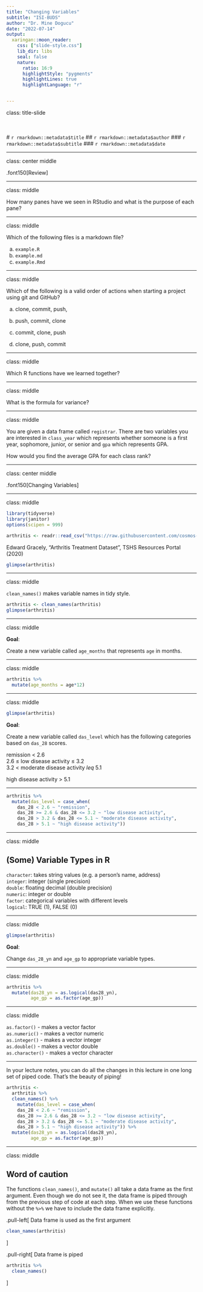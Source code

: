 ```yaml
---
title: "Changing Variables"
subtitle: "ISI-BUDS"
author: "Dr. Mine Dogucu"
date: "2022-07-14"
output: 
  xaringan::moon_reader:
    css: ["slide-style.css"]
    lib_dir: libs
    seal: false
    nature:
      ratio: 16:9
      highlightStyle: "pygments"
      highlightLines: true
      highlightLanguage: "r"


---
```


class: title-slide

<br>
<br>
# `r rmarkdown::metadata$title`
## `r rmarkdown::metadata$author`
### `r rmarkdown::metadata$subtitle`
### `r rmarkdown::metadata$date`

---


class: center middle

.font150[Review]

---

class: middle

How many panes have we seen in RStudio and what is the purpose of each pane?

---

class: middle

Which of the following files is a markdown file?

a. `example.R`  
b. `example.md`  
c. `example.Rmd`  

---


class: middle

Which of the following is a valid order of actions when starting a project using git and GitHub?

a. clone, commit, push, 

b. push, commit, clone

c. commit, clone, push

d. clone, push, commit

---

class: middle

Which R functions have we learned together?

---

class: middle

What is the formula for variance?

---

class: middle

You are given a data frame called `registrar`. There are two variables you are interested in `class_year` which represents whether someone is a first year, sophomore, junior, or senior and `gpa` which represents GPA. 

How would you find the average GPA for each class rank?

---


class: center middle

.font150[Changing Variables]


---


class: middle

```r
library(tidyverse)
library(janitor)
options(scipen = 999)
```



```r
arthritis <- readr::read_csv("https://raw.githubusercontent.com/cosmos-uci-dshs/data/main/RheumArth_Tx_AgeComparisons.csv") 
```

Edward Gracely, “Arthritis Treatment Dataset”, TSHS Resources Portal (2020)

```r
glimpse(arthritis)
```


---

class: middle

`clean_names()` makes variable names in tidy style.

```r

arthritis <- clean_names(arthritis)
glimpse(arthritis)
```


---

class: middle

**Goal**: 

Create a new variable called `age_months` that represents `age` in months.

---

class: middle

```r
arthritis %>% 
  mutate(age_months = age*12)
```

---

class: middle

```r
glimpse(arthritis)
```

**Goal**: 

Create a new variable called `das_level` which has the following categories based on `das_28` scores. 

remission < 2.6  
2.6 $\leq$ low disease activity $\leq$ 3.2  
3.2 < moderate disease activity $leq$ 5.1

high disease activity > 5.1


---


```r
arthritis %>% 
  mutate(das_level = case_when(
    das_28 < 2.6 ~ "remission", 
    das_28 >= 2.6 & das_28 <= 3.2 ~ "low disease activity",
    das_28 > 3.2 & das_28 <= 5.1 ~ "moderate disease activity",
    das_28 > 5.1 ~ "high disease activity")) 
```


---

class: middle

## (Some) Variable Types in R

`character`: takes string values (e.g. a person's name, address)  
`integer`: integer (single precision)  
`double`: floating decimal (double precision)  
`numeric`: integer or double  
`factor`: categorical variables with different levels  
`logical`: TRUE (1), FALSE (0)  

---

class: middle

```r
glimpse(arthritis)
```

**Goal**: 

Change `das_28_yn` and `age_gp` to appropriate variable types. 


---

class: middle

```r
arthritis %>% 
  mutate(das28_yn = as.logical(das28_yn),
         age_gp = as.factor(age_gp)) 
```

---

class: middle

`as.factor()` - makes a vector factor  
`as.numeric()` - makes a vector numeric  
`as.integer()` - makes a vector integer  
`as.double()` - makes a vector double  
`as.character()` - makes a vector character  

---


In your lecture notes, you can do all the changes in this lecture in one long set of piped code. That's the beauty of piping!

```r
arthritis <- 
  arthritis %>% 
  clean_names() %>% 
    mutate(das_level = case_when(
    das_28 < 2.6 ~ "remission", 
    das_28 >= 2.6 & das_28 <= 3.2 ~ "low disease activity",
    das_28 > 3.2 & das_28 <= 5.1 ~ "moderate disease activity",
    das_28 > 5.1 ~ "high disease activity")) %>% 
  mutate(das28_yn = as.logical(das28_yn),
         age_gp = as.factor(age_gp)) 
```

---

class: middle

## Word of caution

The functions `clean_names()`, and `mutate()` all take a data frame as the first argument. Even though we do not see it, the data frame is piped through from the previous step of code at each step. 
When we use these functions without the `%>%` we have to include the data frame explicitly.


.pull-left[
Data frame is used as the first argument
```r
clean_names(arthritis)
```
]

.pull-right[
Data frame is piped

```r
arthritis %>% 
  clean_names()
```
]